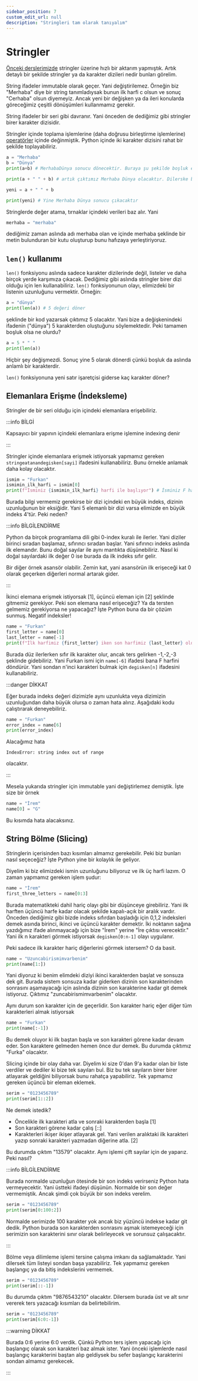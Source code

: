 ```yaml
---
sidebar_position: 7
custom_edit_url: null
description: "Stringleri tam olarak tanıyalım"
---
```



# Stringler

[Önceki derslerimizde](./5-stringveoperatorler.mdx#strings) stringler üzerine hızlı bir aktarım yapmıştık. Artık detaylı bir şekilde stringler ya da karakter dizileri nedir bunları görelim.

String ifadeler immutable olarak geçer. Yani değiştirilemez. Örneğin biz "Merhaba" diye bir string tanımladıysak bunun ilk harfi c olsun ve sonuç "Cerhaba" olsun diyemeyiz. Ancak yeni bir değişken ya da ileri konularda göreceğimiz çeşitli dönüşümleri kullanmamız gerekir.

String ifadeler bir seri gibi davranır. Yani önceden de dediğimiz gibi stringler birer karakter dizisidir.

Stringler içinde toplama işlemlerine (daha doğrusu birleştirme işlemlerine) [operatörler](./stringveoperatorler#islecler) içinde değinmiştik. Python içinde iki karakter dizisini rahat bir şekilde toplayabiliriz.

```py showLineNumbers
a = "Merhaba"
b = "Dünya"
print(a+b) # MerhabaDünya sonucu dönecektir. Buraya şu şekilde boşluk ekleyebiliriz

print(a + " " + b) # artık çıktımız Merhaba Dünya olacaktır. Dilerske bu sonucu bir değişkene de atayabiliriz

yeni = a + " " + b

print(yeni) # Yine Merhaba Dünya sonucu çıkacaktır
```

Stringlerde değer atama, tırnaklar içindeki verileri baz alır. Yani 

```py
merhaba = "merhaba"
```

dediğimiz zaman aslında adı merhaba olan ve içinde merhaba şeklinde bir metin bulunduran bir kutu oluşturup bunu hafızaya yerleştiriyoruz.

## `len()` kullanımı

`len()` fonksiyonu aslında sadece karakter dizilerinde değil, listeler ve daha birçok yerde karşımıza çıkacak. Dediğimiz gibi aslında stringler birer dizi olduğu için len kullanabiliriz. `len()` fonksiyonunun olayı, elimizdeki bir listenin uzunluğunu vermektir. Örneğin:

```py
a = "dünya"
print(len(a)) # 5 değeri döner
```
şeklinde bir kod yazarsak çıktımız 5 olacaktır. Yani bize a değişkenindeki ifadenin ("dünya") 5 karakterden oluştuğunu söylemektedir. Peki tamamen boşluk olsa ne olurdu?

```py
a = 5 * " "
print(len(a))
```
Hiçbir şey değişmezdi. Sonuç yine 5 olarak dönerdi çünkü boşluk da aslında anlamlı bir karakterdir.

<Admonition type="info" icon="?" title="PEKİ NASIL OLUR">
  <p>
    <code>len()</code> fonksiyonuna yeni satır işaretçisi giderse kaç karakter döner?
  </p>
</Admonition>


## Elemanlara Erişme (İndeksleme)

Stringler de bir seri olduğu için içindeki elemanlara erişebiliriz.

:::info BİLGİ

Kapsayıcı bir yapının içindeki elemanlara erişme işlemine indexing denir

:::

Stringler içinde elemanlara erişmek istiyorsak yapmamız gereken `stringeatanandegisken[sayi]` ifadesini kullanabiliriz. Bunu örnekle anlamak daha kolay olacaktır.

```py
ismim = "Furkan"
ismimin_ilk_harfi = ismim[0]
print(f"İsminiz {ismimin_ilk_harfi} harfi ile başlıyor") # İsminiz F harfi ile başlıyor
```

Burada bilgi vermemiz gerekirse bir dizi içindeki en büyük indeks, dizinin uzunluğunun bir eksiğidir. Yani 5 elemanlı bir dizi varsa elimizde en büyük indeks 4'tür. Peki neden? 

:::info BİLGİLENDİRME

Python da birçok programlama dili gibi 0-index kuralı ile ilerler. Yani diziler birinci sıradan başlamaz, sıfırıncı sıradan başlar. Yani sıfırıncı indeks aslında ilk elemandır. Bunu doğal sayılar ile aynı mantıkta düşünebiliriz. Nasıl ki doğal sayılardaki ilk değer 0 ise burada da ilk indeks sıfır gelir. 

Bir diğer örnek asansör olabilir. Zemin kat, yani asansörün ilk erişeceği kat 0 olarak geçerken diğerleri normal artarak gider.

:::

İkinci elemana erişmek istiyorsak [1], üçüncü eleman için [2] şeklinde gitmemiz gerekiyor. Peki son elemana nasıl erişeceğiz? Ya da tersten gelmemiz gerekiyorsa ne yapacağız? İşte Python buna da bir çözüm sunmuş. Negatif indeksler!

```py
name = "Furkan"
first_letter = name[0]
last_letter = name[-1]
print(f"İlk harfimiz {first_letter} iken son harfimiz {last_letter} oldu")
```
Burada düz ilerlerken sıfır ilk karakter olur, ancak ters gelirken -1,-2,-3 şeklinde gidebiliriz. Yani Furkan ismi için `name[-6]` ifadesi bana F harfini döndürür. Yani sondan n'inci karakteri bulmak için `degisken[n]` ifadesini kullanabiliriz.

:::danger DİKKAT

Eğer burada indeks değeri dizimizle aynı uzunlukta veya dizimizin uzunluğundan daha büyük olursa o zaman hata alırız. Aşağıdaki kodu çalıştırarak deneyebiliriz.

```py
name = "Furkan"
error_index = name[6]
print(error_index)
```

Alacağımız hata 

```plain 
IndexError: string index out of range
```

olacaktır.

:::

Mesela yukarıda stringler için immutable yani değiştirlemez demiştik. İşte size bir örnek

```py
name = "İrem"
name[0] = "G"
```

Bu kısımda hata alacaksınız. 


## String Bölme (Slicing)

Stringlerin içerisinden bazı kısımları almamız gerekebilir. Peki biz bunları nasıl seçeceğiz? İşte Python yine bir kolaylık ile geliyor. 

Diyelim ki biz elimizdeki ismin uzunluğunu biliyoruz ve ilk üç harfi lazım. O zaman yapmamız gereken işlem şudur:

```py
name = "İrem"
first_three_letters = name[0:3]
```

Burada matematikteki dahil hariç olayı gibi bir düşünceye girebiliriz. Yani ilk harften üçüncü harfe kadar olacak şekilde kapalı-açık bir aralık vardır. Önceden dediğimiz gibi bizde indeks sıfırdan başladığı için 0,1,2 indeksleri demek asında birinci, ikinci ve üçüncü karakter demektir. İki noktanın sağına yazdığımız ifade alınmayacağı için bize "İrem" yerine "İre çıktısı verecektir." Yani ilk n karakteri görmek istiyorsak `degisken[0:n-1]` olayı uygulanır.

Peki sadece ilk karakter hariç diğerlerini görmek istersem? O da basit.

```py
name = "Uzuncabirismimvarbenim"
print(name[1:])
```

Yani diyoruz ki benim elimdeki diziyi ikinci karakterden başlat ve sonsuza dek git. Burada sistem sonsuza kadar giderken dizinin son karakterinden sonrasını aşamayacağı için aslında dizinin son karakterine kadar git demek istiyoruz. Çıktımız "zuncabirismimvarbenim" olacaktır. 

Aynı durum son karakter için de geçerlidir. Son karakter hariç eğer diğer tüm karakterleri almak istiyorsak

```py
name = "Furkan"
print(name[:-1])
```

Bu demek oluyor ki ilk baştan başla ve son karakteri görene kadar devam eder. Son karaktere gelmeden hemen önce dur demek. Bu durumda çıktımız "Furka" olacaktır.

Slicing içinde bir olay daha var. Diyelim ki size 0'dan 9'a kadar olan bir liste verdiler ve dediler ki bize tek sayıları bul. Biz bu tek sayıların birer birer atlayarak geldiğini biliyorsak bunu rahatça yapabiliriz. Tek yapmamız gereken üçüncü bir eleman eklemek.

```py
serim = "0123456789"
print(serim[1::2])
```

Ne demek istedik?
- Öncelikle ilk karakteri atla ve sonraki karakterden başla [1]
- Son karakteri görene kadar çalış [::] 
- Karakterleri ikişer ikişer atlayarak gel. Yani verilen aralıktaki ilk karakteri yazıp sonraki karakteri yazmadan diğerine atla. [2]

Bu durumda çıktım "13579" olacaktır. Aynı işlemi çift sayılar için de yaparız. Peki nasıl?

:::info BİLGİLENDİRME

Burada normalde uzunluğun ötesinde bir son indeks verirseniz Python hata vermeyecektir. Yani üstteki ifadeyi düşünün. Normalde bir son değer vermemiştik. Ancak şimdi çok büyük bir son indeks verelim.

```py
serim = "0123456789"
print(serim[0:100:2])
```

Normalde serimizde 100 karakter yok ancak biz yüzüncü indekse kadar git dedik. Python burada son karakterden sonrasını aşmak istemeyeceği için serimizin son karakterini sınır olarak belirleyecek ve sorunsuz çalışacaktır.

:::

Bölme veya dilimleme işlemi tersine çalışma imkanı da sağlamaktadır. Yani dilersek tüm listeyi sondan başa yazabiliriz. Tek yapmamız gereken başlangıç ya da bitiş indekslerini vermemek.

```py
serim = "0123456789"
print(serim[::-1])
```

Bu durumda çıktım "9876543210" olacaktır. Dilersem burada üst ve alt sınır vererek ters yazacağı kısımları da belirtebilirim. 

```py
serim = "0123456789"
print(serim[6:0:-1])
```

:::warning DİKKAT

Burada 0:6 yerine 6:0 verdik. Çünkü Python ters işlem yapacağı için başlangıç olarak son karakteri baz almak ister. Yani önceki işlemlerde nasıl başlangıç karakterini baştan alıp geldiysek bu sefer başlangıç karakterini sondan almamız gerekecek.

:::